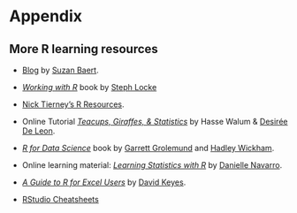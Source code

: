 
# Appendix {-}

## More R learning resources {-}

- [Blog](https://suzan.rbind.io/) by [Suzan Baert](https://twitter.com/SuzanBaert).

- [_Working with R_](https://itsalocke.com/company/books/) book by [Steph Locke](https://twitter.com/TheStephLocke)

- [Nick Tierney's R Resources](https://www.njtierney.com/resources/).

- Online Tutorial [_Teacups, Giraffes, & Statistics_](https://tinystats.github.io/teacups-giraffes-and-statistics/index.html) by Hasse Walum & [Desirée De Leon](https://twitter.com/dcossyle?lang=en).

- [_R for Data Science_](https://r4ds.had.co.nz/) book by [Garrett Grolemund](https://twitter.com/StatGarrett) and [Hadley Wickham](https://twitter.com/hadleywickham).

- Online learning material: [_Learning Statistics with R_](https://learningstatisticswithr.com/) by [Danielle Navarro](https://twitter.com/djnavarro).

- [_A Guide to R for Excel Users_](https://rfortherestofus.com/2019/06/a-guide-to-r-for-excel-users/) by [David Keyes](https://twitter.com/dgkeyes).

- [RStudio Cheatsheets](https://www.rstudio.com/resources/cheatsheets/)


